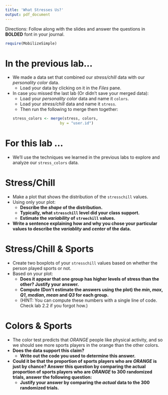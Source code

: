 ```yaml
---
title: 'What Stresses Us?'
output: pdf_document
---
```


Directions: Follow along with the slides and answer the questions in **BOLDED** font in your journal.
```r
require(MobilizeSimple)
```

In the previous lab...
======================

- We made a data set that combined our _stress/chill_ data with our _personality color_ data.
    - Load your data by clicking on it in the _Files_ pane.
- In case you missed the last lab (Or didn't save your merged data): 
    - Load your _personality color_ data and name it `colors`.
    - Load your _stress/chill_ data and name it `stress`.
    - Then run the following to merge them together:
```r
stress_colors <- merge(stress, colors, 
                       by = "user.id")
```


For this lab ...
=================

- We'll use the techniques we learned in the previous labs to explore and analyze our `stress_colors` data.


Stress/Chill
================

- Make a plot that shows the distribution of the `stresschill` values.
- Using only your plot:
    - **Describe the _shape_ of the distribution.**
    - **Typically, what `stresschill` level did your class support.**
    - **Estimate the _variability_ of `streechill` values.**
- **Write a sentence explaining how and why you chose your particular values to describe the _variablity_ and _center_ of the data.**


Stress/Chill & Sports
=====================

- Create two boxplots of your `stresschill` values based on whether the person played sports or not.
- Based on your plot:
    - **Does it appear that one group has higher levels of stress than the other? Justify your answer.**
    - **Compute (Don't estimate the answers using the plot) the _min_, _max_, _Q1_, _median_, _mean_ and _Q3_ for each group.** 
    - (HINT: You can compute these numbers with a single line of code. Check lab 2.2 if you forgot how.)

Colors & Sports
===============

- The color test predicts that _ORANGE_ people like physical activity, and so we should see more sports players in the orange than the other colors. 
- **Does the data support this claim?**
    - **Write out the code you used to determine this answer.**
- **Could it be that the proportion of sports players who are _ORANGE_ is just by chance? Answer this question by comparing the actual proportion of sports players who are _ORANGE_ to 300 randomized trials, answer the following question:**
    - **Justify your answer by comparing the _actual_ data to the 300 randomized trials.**